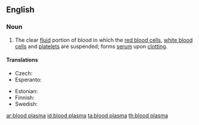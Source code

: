 ==English==
{{wikipedia}}

===Noun===
{{en-noun|sg=[[blood]] [[plasma]]|-}}

# The clear [[fluid]] portion of blood in which the [[red blood cell]]s, [[white blood cell]]s and [[platelet]]s are suspended; forms [[serum]] upon [[clotting]].

====Translations====
{{trans-top|clear fluid portion of blood}}
* Czech: {{t|cs|krevní plazma|f}}
* Esperanto: {{t|eo|sangoplasmo|xs=Esperanto}}
{{trans-mid}}
* Estonian: {{t|et|vereplasma}}
* Finnish: {{t|fi|veriplasma}}
* Swedish: {{t+|sv|blodplasma|c}}
{{trans-bottom}}

[[ar:blood plasma]]
[[id:blood plasma]]
[[ta:blood plasma]]
[[th:blood plasma]]